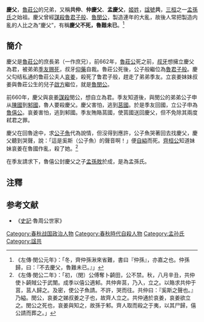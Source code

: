 {{模板:Infobox 先秦人物
|名稱=公子慶父
|姓=[[姬姓|姬]]
|氏=
|名=慶父
|字=
|别名=共仲、仲慶父、孟慶父
|别字=
|諡号=共
|官位=
|時代=春秋
|國家=魯國
|身份=[[魯國|魯國]][[卿大夫|卿大夫]]
|出生日期=
|逝世日期=前660年
|父=[[魯桓公|魯桓公]]
|子女=[[孟穆伯|孟穆伯]]公孫敖
}}

'''慶父'''{{BD||？|前660年||catIdx=Q}}，[[魯莊公|魯莊公]]的兄弟，又稱'''共仲'''、'''仲慶父'''、'''孟慶父'''，[[姬姓|姬姓]]，[[諡號|諡號]]'''共'''，[[三桓|三桓]]之一[[孟孫氏|孟孫氏]]之始祖。慶父曾經[[謀殺|謀殺]][[子般|魯君子般]]、[[魯閔公|魯閔公]]，製造連年的大亂，故後人常把製造内亂的人比之為“慶父”，有稱'''慶父不死，魯難未已'''。<ref>《左傳‧閔公元年》：「冬，齊仲孫湫來省難，書曰『仲孫』，亦嘉之也。仲孫歸，曰：『不去慶父，魯難未已。』」</ref>

==簡介==
慶父是[[魯莊公|魯莊公]]的庶長弟（一作庶兄），前662年，[[魯莊公|魯莊公]]死之前，[[叔牙|叔牙]]想擁立慶父為君，被弟弟[[季友|季友]][[赐死|赐死]]，叔牙[[仰藥|仰藥]]自裁。魯莊公死後，公子般繼位為[[子般|魯君子般]]。慶父勾结私通的鲁莊公夫人[[哀姜|哀姜]]，殺死了鲁君子般，趕走了弟弟季友。立哀姜妹妹叔姜與魯莊公生的兒子[[魯閔公|啟方]]繼位，就是[[魯閔公|魯閔公]]。

前660年，慶父與哀姜[[謀殺|謀殺]]閔公，想自立為君。季友知道後，與閔公的弟弟公子申从[[陳國|陳國]]到[[邾國|邾國]]，魯人要殺慶父。慶父害怕，逃到[[莒國|莒國]]。於是季友回國，立公子申為[[魯僖公|魯僖公]]。哀姜害怕，逃到邾國。季友賄賂莒國，使莒國送回慶父，但不免除其兩度弒君之罪。

慶父在回魯途中，求[[公子魚|公子魚]]代為說情，但沒得到應許，公子魚哭著回去找慶父，慶父聽到哭聲，說：「這是奚斯（公子魚）的聲音啊！」便[[自縊|自縊]]而死。[[齊桓公|齊桓公]]知道妹妹哀姜在魯國作亂，殺了她。<ref>《左傳‧閔公二年》：「初，（閔）公傅奪卜齮田，公不禁。秋，八月辛丑，共仲使卜齮賊公于武闈。成季以僖公適邾。共仲奔莒，乃入，立之。以賂求共仲于莒，莒人歸之。及密，使公子魚請。不許，哭而往。共仲曰：『奚斯之聲也。』乃縊。閔公，哀姜之娣叔姜之子也，故齊人立之。共仲通於哀姜，哀姜欲立之。閔公之死也，哀姜與知之，故孫于邾。齊人取而殺之于夷，以其尸歸，僖公請而葬之。」</ref>

在季友請求下，魯僖公封慶父之子[[孟穆伯|孟孫敖]]於成，是為孟孫氏。

==注釋==
{{reflist}}

==参考文献==
*《[[史記|史記]]·魯周公世家》

{{三桓}}
[[Category:春秋战国政治人物|Category:春秋战国政治人物]]
[[Category:春秋時代自殺人物|Category:春秋時代自殺人物]]
[[Category:孟孙氏|Category:孟孙氏]]
[[Category:諡共|Category:諡共]]